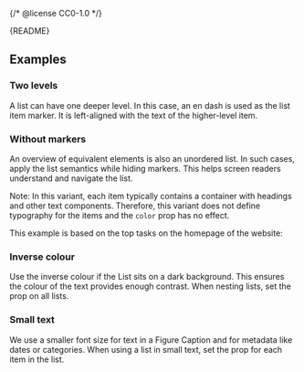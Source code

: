 {/* @license CC0-1.0 */}


<Meta of={UnorderedListStories} />

<Markdown>{README}</Markdown>

<Primary />

<Controls />

## Examples

### Two levels

A list can have one deeper level.
In this case, an en dash is used as the list item marker.
It is left-aligned with the text of the higher-level item.

<Canvas of={UnorderedListStories.TwoLevels} />

### Without markers

An overview of equivalent elements is also an unordered list.
In such cases, apply the list semantics while hiding markers.
This helps screen readers understand and navigate the list.

Note: In this variant, each item typically contains a container with headings and other text components.
Therefore, this variant does not define typography for the items and the `color` prop has no effect.

This example is based on the top tasks on the homepage of the website:

<Canvas of={UnorderedListStories.WithoutMarkers} />

### Inverse colour

Use the inverse colour if the List sits on a dark background.
This ensures the colour of the text provides enough contrast.
When nesting lists, set the prop on all lists.

<Canvas of={UnorderedListStories.InverseColor} />

### Small text

We use a smaller font size for text in a Figure Caption and for metadata like dates or categories.
When using a list in small text, set the prop for each item in the list.

<Canvas of={UnorderedListStories.SmallText} />
